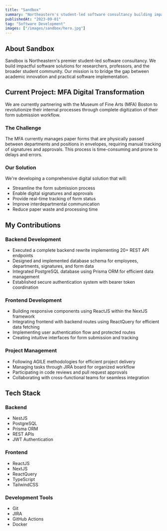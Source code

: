 ```yaml
---
title: "Sandbox"
summary: "Northeastern's student-led software consultancy building impactful solutions for the community"
publishedAt: "2023-09-01"
tag: "Software Development"
images: ["/images/sandbox/hero.jpg"]
---
```


## About Sandbox

Sandbox is Northeastern's premier student-led software consultancy. We build impactful software solutions for researchers, professors, and the broader student community. Our mission is to bridge the gap between academic innovation and practical software implementation.

## Current Project: MFA Digital Transformation

We are currently partnering with the Museum of Fine Arts (MFA) Boston to revolutionize their internal processes through complete digitization of their form submission workflow.

### The Challenge

The MFA currently manages paper forms that are physically passed between departments and positions in envelopes, requiring manual tracking of signatures and approvals. This process is time-consuming and prone to delays and errors.

### Our Solution

We're developing a comprehensive digital solution that will:

- Streamline the form submission process
- Enable digital signatures and approvals
- Provide real-time tracking of form status
- Improve interdepartmental communication
- Reduce paper waste and processing time

## My Contributions

### Backend Development

- Executed a complete backend rewrite implementing 20+ REST API endpoints
- Designed and implemented database schema for employees, departments, signatures, and form data
- Integrated PostgreSQL database using Prisma ORM for efficient data management
- Established secure authentication system with bearer token coordination

### Frontend Development

- Building responsive components using ReactJS within the NextJS framework
- Integrating frontend with backend routes using ReactQuery for efficient data fetching
- Implementing user authentication flow and protected routes
- Creating intuitive interfaces for form submission and tracking

### Project Management

- Following AGILE methodologies for efficient project delivery
- Managing tasks through JIRA board for organized workflow
- Participating in code reviews and pull request approvals
- Collaborating with cross-functional teams for seamless integration

## Tech Stack

### Backend

- NestJS
- PostgreSQL
- Prisma ORM
- REST APIs
- JWT Authentication

### Frontend

- ReactJS
- NextJS
- ReactQuery
- TypeScript
- TailwindCSS

### Development Tools

- Git
- JIRA
- GitHub Actions
- Docker
